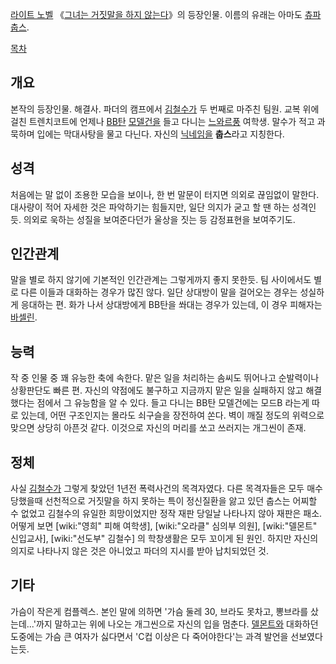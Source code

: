 {{{#!html
<div style="border: 3px solid Orange;padding:10px;margin-bottom:0px"><b style="font-size:18px">주의! 내용 누설이 있습니다.</b>

본 항목과 하위 항목은 작품의 줄거리나 결말, 반전요소를 설명하고 있습니다.
내용 누설을 원하지 않는다면 이 문서를 닫아 주세요.
</div>}}}

[[라이트 노벨]] 《[[그녀는 거짓말을 하지 않는다]]》의 등장인물. 이름의 유래는 아마도 [[츄파춥스]].

[[목차]]

== 개요 ==
본작의 등장인물. 해결사.
파더의 캠프에서 [[김철수]]가 두 번째로 마주친 팀원. 교복 위에 걸친 트렌치코트에 언제나 [[BB탄]] [[모델건]]을 들고 다니는 [[느와르]]풍 여학생. 말수가 적고 과묵하며 입에는 막대사탕을 물고 다닌다. 자신의 [[닉네임]]을 '''춥스'''라고 지칭한다.

== 성격 ==
처음에는 말 없이 조용한 모습을 보이나, 한 번 말문이 터지면 의외로 끊임없이 말한다. 대사량이 적어 자세한 것은 파악하기는 힘들지만, 일단 의지가 굳고 할 땐 하는 성격인듯. 의외로 욱하는 성질을 보여준다던가 울상을 짓는 등 감정표현을 보여주기도.

== 인간관계 ==
말을 별로 하지 않기에 기본적인 인간관계는 그렇게까지 좋지 못한듯. 팀 사이에서도 별로 다른 이들과 대화하는 경우가 많진 않다. 일단 상대방이 말을 걸어오는 경우는 성실하게 응대하는 편. 화가 나서 상대방에게 BB탄을 쏴대는 경우가 있는데, 이 경우 피해자는 [[바셀린]].

== 능력 ==
작 중 인물 중 꽤 유능한 축에 속한다. 맡은 일을 처리하는 솜씨도 뛰어나고 순발력이나 상황판단도 빠른 편. 자신의 약점에도 불구하고 지금까지 맡은 일을 실패하지 않고 해결했다는 점에서 그 유능함을 알 수 있다.
들고 다니는 BB탄 모델건에는 모드B 라는게 따로 있는데, 어떤 구조인지는 몰라도 쇠구슬을 장전하여 쏜다. 벽이 깨질 정도의 위력으로 맞으면 상당히 아픈것 같다. 이것으로 자신의 머리를 쏘고 쓰러지는 개그씬이 존재.

== 정체 ==
사실 [[김철수]]가 그렇게 찾았던 1년전 폭력사건의 목격자였다. 다른 목격자들은 모두 매수당했을때 선천적으로 거짓말을 하지 못하는 특이 정신질환을 앓고 있던 춥스는 어찌할 수 없었고 김철수의 유일한 희망이었지만 정작 재판 당일날 나타나지 않아 재판은 패소. 어떻게 보면 [wiki:"영희" 피해 여학생], [wiki:"오라클" 심의부 의원], [wiki:"델몬트" 신입교사], [wiki:"선도부" 김철수] 의 학창생활은 모두 꼬이게 된 원인. 하지만 자신의 의지로 나타나지 않은 것은 아니었고 파더의 지시를 받아 납치되었던 것.

== 기타 ==
가슴이 작은게 컴플렉스. 본인 말에 의하면 '가슴 둘레 30, 브라도 못차고, 뽕브라를 샀는데...'까지 말하고는 위에 나오는 개그씬으로 자신의 입을 멈춘다. [[델몬트]]와 대화하던 도중에는 가슴 큰 여자가 싫다면서 'C컵 이상은 다 죽어야한다'는 과격 발언을 선보였다는듯.
